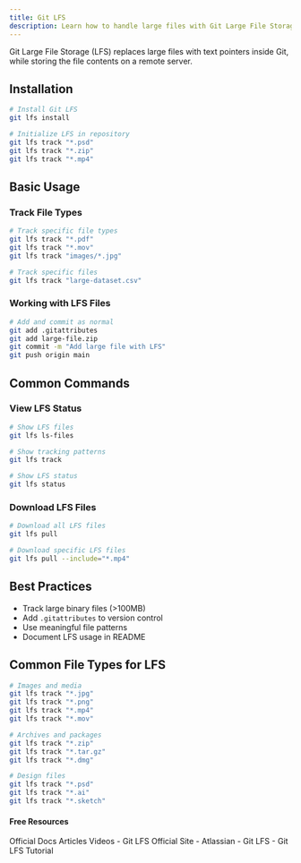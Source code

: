 ```yaml
---
title: Git LFS
description: Learn how to handle large files with Git Large File Storage
---
```

Git Large File Storage (LFS) replaces large files with text pointers inside Git, while storing the file contents on a remote server.

## Installation

```bash
# Install Git LFS
git lfs install

# Initialize LFS in repository
git lfs track "*.psd"
git lfs track "*.zip"
git lfs track "*.mp4"
```

## Basic Usage

### Track File Types
```bash
# Track specific file types
git lfs track "*.pdf"
git lfs track "*.mov"
git lfs track "images/*.jpg"

# Track specific files
git lfs track "large-dataset.csv"
```

### Working with LFS Files
```bash
# Add and commit as normal
git add .gitattributes
git add large-file.zip
git commit -m "Add large file with LFS"
git push origin main
```

## Common Commands

### View LFS Status
```bash
# Show LFS files
git lfs ls-files

# Show tracking patterns
git lfs track

# Show LFS status
git lfs status
```

### Download LFS Files
```bash
# Download all LFS files
git lfs pull

# Download specific LFS files
git lfs pull --include="*.mp4"
```

## Best Practices

- Track large binary files (>100MB)
- Add `.gitattributes` to version control
- Use meaningful file patterns
- Document LFS usage in README

## Common File Types for LFS

```bash
# Images and media
git lfs track "*.jpg"
git lfs track "*.png"
git lfs track "*.mp4"
git lfs track "*.mov"

# Archives and packages
git lfs track "*.zip"
git lfs track "*.tar.gz"
git lfs track "*.dmg"

# Design files
git lfs track "*.psd"
git lfs track "*.ai"
git lfs track "*.sketch"
```

#### Free Resources

<Tabs defaultValue="official">
<TabsList>
<TabsTrigger value="official">Official Docs</TabsTrigger>
<TabsTrigger value="article">Articles</TabsTrigger>
<TabsTrigger value="video">Videos</TabsTrigger>
</TabsList>

<TabsContent value="official">
<Note type="note" title="official">
- <Link href="https://git-lfs.github.io/">Git LFS Official Site</Link>
</Note>
</TabsContent>
<TabsContent value="article">
<Note type="note" title="article">
- <Link href="https://www.atlassian.com/git/tutorials/git-lfs">Atlassian - Git LFS</Link>
</Note>
</TabsContent>
<TabsContent value="video">
<Note type="note" title="video">
- <Link href="https://www.youtube.com/watch?v=uLR1RNqJ1Mw">Git LFS Tutorial</Link>
</Note>
</TabsContent>
</Tabs>
